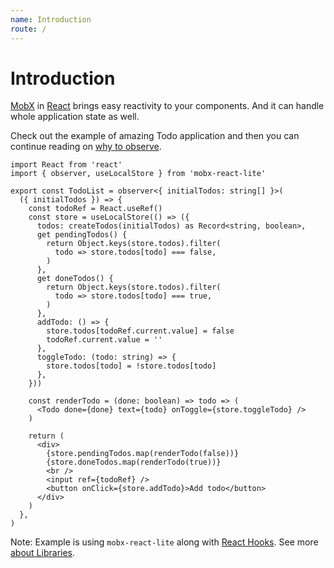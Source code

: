 ---
name: Introduction
route: /
---


# Introduction

[MobX](https://mobx.js.org/) in [React](https://reactjs.org) brings easy reactivity to your components. And it can handle whole application state as well.

Check out the example of amazing Todo application and then you can continue reading on [why to observe](/why-observe).

<Playground>
  <TodoList
    initialTodos={['Introduce MobX in React', 'Make a great app with MobX']}
  />
</Playground>

```tsx
import React from 'react'
import { observer, useLocalStore } from 'mobx-react-lite'

export const TodoList = observer<{ initialTodos: string[] }>(
  ({ initialTodos }) => {
    const todoRef = React.useRef()
    const store = useLocalStore(() => ({
      todos: createTodos(initialTodos) as Record<string, boolean>,
      get pendingTodos() {
        return Object.keys(store.todos).filter(
          todo => store.todos[todo] === false,
        )
      },
      get doneTodos() {
        return Object.keys(store.todos).filter(
          todo => store.todos[todo] === true,
        )
      },
      addTodo: () => {
        store.todos[todoRef.current.value] = false
        todoRef.current.value = ''
      },
      toggleTodo: (todo: string) => {
        store.todos[todo] = !store.todos[todo]
      },
    }))

    const renderTodo = (done: boolean) => todo => (
      <Todo done={done} text={todo} onToggle={store.toggleTodo} />
    )

    return (
      <div>
        {store.pendingTodos.map(renderTodo(false))}
        {store.doneTodos.map(renderTodo(true))}
        <br />
        <input ref={todoRef} />
        <button onClick={store.addTodo}>Add todo</button>
      </div>
    )
  },
)
```

Note: Example is using `mobx-react-lite` along with [React Hooks](https://reactjs.org/docs/hooks-intro.html). See more [about Libraries](/libraries).

